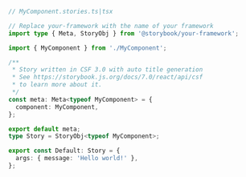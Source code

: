```ts
// MyComponent.stories.ts|tsx

// Replace your-framework with the name of your framework
import type { Meta, StoryObj } from '@storybook/your-framework';

import { MyComponent } from './MyComponent';

/**
 * Story written in CSF 3.0 with auto title generation
 * See https://storybook.js.org/docs/7.0/react/api/csf
 * to learn more about it.
 */
const meta: Meta<typeof MyComponent> = {
  component: MyComponent,
};

export default meta;
type Story = StoryObj<typeof MyComponent>;

export const Default: Story = {
  args: { message: 'Hello world!' },
};
```

